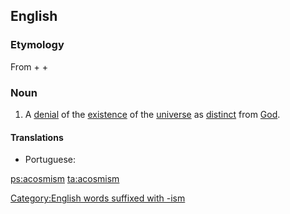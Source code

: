 ==English==

===Etymology===
From {{etyl|grc|en}} {{term|ἀ-||not|tr=a-|lang=grc|sc=polytonic}} + {{term|κόσμος||world|tr=kosmos|lang=grc|sc=polytonic}} + {{term|ism|lang=en}}

===Noun===
{{en-noun|-}}

# A [[denial]] of the [[existence]] of the [[universe]] as [[distinct]] from [[God]].

====Translations====
{{trans-top|denial of the existence of the universe as distinct from God}}
* Portuguese: {{t|pt|acosmismo|m}}
{{trans-mid}}
{{trans-bottom}}

[[Category:English words suffixed with -ism]]

[[ps:acosmism]]
[[ta:acosmism]]